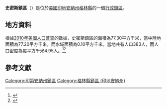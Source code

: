 {{noteTA
|G1=USState
|G2=地名
|G3=Unit
}}
{{Infobox settlement
|official_name            = 史密斯鎮區
|native_name = Smith Township
|settlement_type          = [[行政鎮區|行政鎮區]]
|image_skyline            = 
|imagesize                = 
|image_map                = Map highlighting Smith Township, Greene County, Indiana.svg
|mapsize                  = 250px
|pushpin_map  =USA Indiana
|pushpin_label = 史密斯鎮區
|pushpin_label_position   = top
|pushpin_map_caption      = 史密斯鎮區在印地安納州的位置
|subdivision_type         = [[世界政區索引|國家]]
|subdivision_type1        = [[美国州份|州份]]
|subdivision_type2        = [[印地安納州行政区划|縣]]
|subdivision_name         = [[美国|美国]]
|subdivision_name1        = [[印地安納州|印地安納州]]
|subdivision_name2        = [[格林縣_(印地安納州)|格林縣]]
|elevation_ft             = 577
|elevation_m              = 176
|timezone                 = [[北美东部時區|北美东部時區]]
|area_total_km2           = 77.30
|area_land_km2            = 77.20
|area_water_km2           = 0.10
|area_total_sq_mi         = 
|area_land_sq_mi          = 
|area_water_sq_mi         = 
|population_as_of         = [[2010年美國人口普查|2010]]
|population_footnotes     = 
|population_total         = 383
|population_density_km2   = auto
|population_density_sq_mi = auto
|utc_offset               = -5
|coordinates              = {{coord|39|07|51|N|87|04|47|W|type:city_region:US-AL_source:GNS-enwiki|display=inline,title}}
| coor_pinpoint           = 
| coordinates_footnotes   = 
|timezone_DST             = EDT
|utc_offset_DST           = -4
|postal_code_type         = [[美國郵區編號|郵區編號]]
|postal_code              = 
|area_code                = {{link-en|电话区号812|Area code 812|812}}
|blank_name = [[地名信息系统|GNIS ID]]
|blank_info = 453851
}}
'''史密斯鎮區'''（{{lang-en|Smith Township}}）是位於[[美國|美國]][[印地安納州|印地安納州]][[格林縣_(印地安納州)|格林縣]]的一個[[行政鎮區|行政鎮區]]。

== 地方資料 ==
根據[[2010年美國人口普查|2010年美國人口普查]]的數據，史密斯鎮區的面積為77.30平方千米，當中陸地面積為77.20平方千米，而水域面積為0.10平方千米。當地共有人口383人，而人口密度為每平方千米4.95人。<ref name="GR8">{{cite web|url=http://factfinder2.census.gov|publisher=[[美国人口调查局|美国人口调查局]]|accessdate=2011-05-14|title=American FactFinder|archive-date=2013-09-11|archive-url=https://web.archive.org/web/20130911234518/http://factfinder2.census.gov/|dead-url=no}}</ref><ref>{{cite web|url=https://www.citypopulation.de/en/usa/illinois/admin/|title=USA: Illinois (Counties and Townships) - City Population|accessdate=2020-07-18|archive-date=2020-04-22|archive-url=https://web.archive.org/web/20200422090607/https://www.citypopulation.de/en/usa/illinois/admin/|dead-url=no}}</ref>

== 參考文獻 ==
{{reflist}}

{{格林縣 (印地安納州)}}

{{DEFAULTSORT:Smith Township}}
[[Category:印第安納州鎮區|Category:印第安納州鎮區]]
[[Category:格林縣鎮區_(印地安納州)|Category:格林縣鎮區 (印地安納州)]]

{{Indiana-geo-stub}}